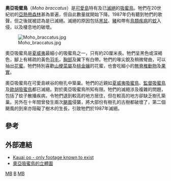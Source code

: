 {{Speciesbox
| image = Kauaioo.jpg
| status = EX
| status_system = IUCN3.1
| status_ref = <ref>{{cite iucn|url=https://www.iucnredlist.org/details/22704323/0 |title=''Moho braccatus'' |author=BirdLife International |author-link=BirdLife International |year=2012 |access-date=26 November 2013|ref=harv}}</ref>
| extinct = 1987年
| genus = Moho
| species = braccatus
| authority = ([[卡辛|Cassin]], 1855)
}}
'''奧亞吸蜜鳥'''（''Moho braccatus''）是[[可愛島|可愛島]]特有及已[[滅絕|滅絕]]的[[吸蜜鳥|吸蜜鳥]]。牠們在20世紀初的[[亞熱帶|亞熱帶]][[森林|森林]]甚為普遍，但自此數量就開始下降。1987年仍有聽到牠們的歌聲，但之後就被認為是已滅絕。滅絕的原因包括[[黑鼠|黑鼠]]、[[豬|豬]]和帶有[[鳥類|鳥類]][[疾病|疾病]]的[[蚊|蚊]]入侵，以及棲息地的破壞。

[[File:Moho_braccatus.jpg|thumb]]

奧亞吸蜜鳥是[[夏威夷|夏威夷]]最細小的吸蜜鳥之一，只有約20厘米長。牠們呈黑色或深褐色，腳上有稀疏的黃色[[羽毛|羽毛]]，[[胸部|胸部]]及翼下有白帶。牠們的喙尖銳及稍微彎曲，可以抽出[[花蜜|花蜜]]。牠們特別喜歡[[山梗菜屬|山梗菜屬]]及[[桃金孃|桃金孃]]的花蜜，也會吃細小的[[無脊椎動物|無脊椎動物]]及[[果實|果實]]。

奧亞吸蜜鳥在可愛島峽谷的樹孔中築巢。牠們的近親如[[夏威夷吸蜜鳥|夏威夷吸蜜鳥]]、[[監督吸蜜鳥|監督吸蜜鳥]]及[[歐胡吸蜜鳥|歐胡吸蜜鳥]]都已滅絕。對於奧亞吸蜜鳥所知有限。牠們的滅絕涉及複雜的問題，包括了蚊子散播疾病，令牠們退到較高的地方居住，但在較高的地方卻缺乏樹孔築巢。另外在十年間曾發生兩次[[颶風|颶風]]侵襲，將大部份有樹孔的古樹都破壞了，第二個颶風的到來亦阻礙了樹木的生長，引致牠們於1987年滅絕。

== 參考 ==
{{reflist}}

== 外部連結 ==
* [http://www.arkive.org/species/GES/birds/Moho_braccatus/Moho_braccatus_00.html?movietype=rpMed Kauai oo - only footage known to exist]{{Dead link|date=2019年4月 |bot=InternetArchiveBot |fix-attempted=yes }}
* [http://nlbif.eti.uva.nl/naturalis/detail?lang=uk&id=25 奧亞吸蜜鳥的立體圖]{{Wayback|url=http://nlbif.eti.uva.nl/naturalis/detail?lang=uk&id=25 |date=20110607232907 }}
{{Taxonbar|from=Q19555}}

[[Category:IUCN紅色名錄絕滅物種|MB]]
[[Category:夏威夷吸蜜鸟属|B]]
[[Category:夏威夷鸟类|MB]]